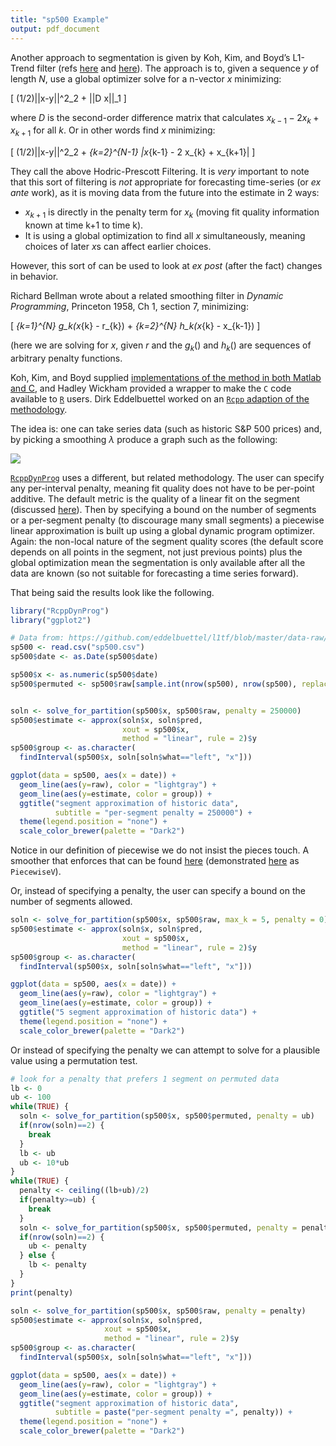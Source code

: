 ```yaml
---
title: "sp500 Example"
output: pdf_document
---
```


Another approach to segmentation is given by Koh, Kim, and Boyd's L1-Trend filter (refs [here](http://web.stanford.edu/~boyd/l1_tf/) and [here](http://web.stanford.edu/~boyd/papers/l1_trend_filter.html)).  The approach is to, given a sequence $y$ of length $N$, use a global optimizer solve for a n-vector $x$ minimizing:

\[ (1/2)||x-y||^2_2 + \lambda ||D x||_1 \]

where $D$ is the second-order difference matrix that calculates $x_{k-1} - 2 x_{k} + x_{k+1}$ for all $k$.  Or in other words find $x$ minimizing:

\[ (1/2)||x-y||^2_2 + \lambda \sum_{k=2}^{N-1} |x_{k-1} - 2 x_{k} + x_{k+1}| \]

They call the above Hodric-Prescott Filtering.  It is *very* important to note that this sort of filtering is *not* appropriate for forecasting time-series (or *ex ante* work), as it is moving data from the future into the estimate in 2 ways:

  * $x_{k+1}$ is directly in the penalty term for $x_{k}$ (moving fit quality information known at time k+1 to time k).
  * It is using a global optimization to find all $x$ simultaneously, meaning choices of later $x$s can affect earlier choices.

However, this sort of can be used to look at *ex post* (after the fact) changes in behavior.

Richard Bellman wrote about a related smoothing filter in *Dynamic Programming*, Princeton 1958, Ch 1, section 7, minimizing:

\[ \sum_{k=1}^{N} g_k(x_{k} - r_{k}) + \sum_{k=2}^{N} h_k(x_{k} - x_{k-1}) \]

(here we are solving for $x$, given $r$ and the $g_k()$ and $h_k()$ are sequences of arbitrary penalty functions.

Koh, Kim, and Boyd supplied [implementations of the method in both Matlab and C](http://web.stanford.edu/~boyd/l1_tf/), and Hadley Wickham provided a wrapper to make the `C` code available to [`R`](https://www.r-project.org) users.  Dirk Eddelbuettel worked on an [`Rcpp` adaption of the methodology](https://github.com/eddelbuettel/rcppl1tf).

The idea is: one can take series data (such as historic S&P 500 prices) and, by picking a smoothing $\lambda$ produce a graph such as the following:

![](snp500_l1t_0200.png)


[`RcppDynProg`](https://github.com/WinVector/RcppDynProg) uses a different, but related methodology.  The user can specify any per-interval penalty, meaning fit quality does not have to be per-point additive.  The default metric is the quality of a linear fit on the segment (discussed [here](https://winvector.github.io/RcppDynProg/articles/RcppDynProg.html)).  Then by specifying a bound on the number of segments or a per-segment penalty (to discourage many small segments) a piecewise linear approximation is built up using a global dynamic program optimizer.  Again: the non-local nature of the segment quality scores (the default score depends on all points in the segment, not just previous points) plus the global optimization mean the segmentation is only available after all the data are known (so not suitable for forecasting a time series forward).

That being said the results look like the following.

```r
library("RcppDynProg")
library("ggplot2")

# Data from: https://github.com/eddelbuettel/l1tf/blob/master/data-raw/sp500.csv
sp500 <- read.csv("sp500.csv")
sp500$date <- as.Date(sp500$date)

sp500$x <- as.numeric(sp500$date)
sp500$permuted <- sp500$raw[sample.int(nrow(sp500), nrow(sp500), replace = FALSE)]


soln <- solve_for_partition(sp500$x, sp500$raw, penalty = 250000)
sp500$estimate <- approx(soln$x, soln$pred, 
                         xout = sp500$x, 
                         method = "linear", rule = 2)$y
sp500$group <- as.character(
  findInterval(sp500$x, soln[soln$what=="left", "x"]))

ggplot(data = sp500, aes(x = date)) +
  geom_line(aes(y=raw), color = "lightgray") +
  geom_line(aes(y=estimate, color = group)) +
  ggtitle("segment approximation of historic data",
          subtitle = "per-segment penalty = 250000") +
  theme(legend.position = "none") +
  scale_color_brewer(palette = "Dark2")
```

Notice in our definition of piecewise we do not insist the pieces touch.
A smoother that enforces that can be found [here](https://github.com/WinVector/vtreat/blob/master/R/segmented_variable.R) (demonstrated
[here](https://github.com/WinVector/RcppDynProg/blob/master/extras/SegmentationL.md) as `PiecewiseV`).

Or, instead of specifying a penalty, the user can specify a bound on the number of segments allowed.


```r
soln <- solve_for_partition(sp500$x, sp500$raw, max_k = 5, penalty = 0)
sp500$estimate <- approx(soln$x, soln$pred, 
                         xout = sp500$x, 
                         method = "linear", rule = 2)$y
sp500$group <- as.character(
  findInterval(sp500$x, soln[soln$what=="left", "x"]))

ggplot(data = sp500, aes(x = date)) +
  geom_line(aes(y=raw), color = "lightgray") +
  geom_line(aes(y=estimate, color = group)) +
  ggtitle("5 segment approximation of historic data") +
  theme(legend.position = "none") +
  scale_color_brewer(palette = "Dark2")
```


Or instead of specifying the penalty we can attempt to solve for
a plausible value using a permutation test.


```r

# look for a penalty that prefers 1 segment on permuted data
lb <- 0
ub <- 100
while(TRUE) {
  soln <- solve_for_partition(sp500$x, sp500$permuted, penalty = ub)
  if(nrow(soln)==2) {
    break
  }
  lb <- ub
  ub <- 10*ub
}
while(TRUE) {
  penalty <- ceiling((lb+ub)/2)
  if(penalty>=ub) {
    break
  }
  soln <- solve_for_partition(sp500$x, sp500$permuted, penalty = penalty)
  if(nrow(soln)==2) {
    ub <- penalty
  } else {
    lb <- penalty
  }
}
print(penalty)

soln <- solve_for_partition(sp500$x, sp500$raw, penalty = penalty)
sp500$estimate <- approx(soln$x, soln$pred, 
                     xout = sp500$x, 
                     method = "linear", rule = 2)$y
sp500$group <- as.character(
  findInterval(sp500$x, soln[soln$what=="left", "x"]))

ggplot(data = sp500, aes(x = date)) +
  geom_line(aes(y=raw), color = "lightgray") +
  geom_line(aes(y=estimate, color = group)) +
  ggtitle("segment approximation of historic data",
          subtitle = paste("per-segment penalty =", penalty)) +
  theme(legend.position = "none") +
  scale_color_brewer(palette = "Dark2")

```
